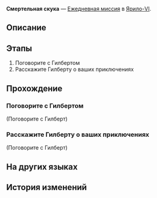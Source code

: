 {{Дополнить|Диалоги.}}
{{Миссия Инфобокс
|id              = 3011111
|Название        = 
|Изображение     = Миссия Освоения Смертельная скука.png
|Тип             = Ежедневная миссия
|События         = 
|Глава           = 
|Условия         = 
|Персонажи       = Гилберт; Первопроходец
|СтартЛокация    = Запретная зона Среброгривых Стражей
|Мир             = Ярило-VI
|Локации         = Запретная зона Среброгривых Стражей
|Предыдущая      = 
|Следующая       = 
|Награды         = Кредиты*5 000
}}
'''Смертельная скука''' — [[Ежедневная миссия]] в [[Ярило-VI]].

==Описание==
{{Описание|<!--официальное описание из Перекрёстка судеб-->}}

==Этапы==
# Поговорите с Гилбертом
# Расскажите Гилберту о ваших приключениях

==Прохождение==
{{Дополнить}}


===Поговорите с Гилбертом===
{{Описание миссии|локация=Запретная зона Среброгривых Стражей|Гилберт в Запретной зоне Среброгривых Стражей чем-то обеспокоен. Пойдите и поговорите с ним.}}
{{Диалог Начало}}

;(Поговорите с Гилберт)
<!--Unknown TalkSentence: 301110102-->
<!--Unknown TalkSentence: 301110103-->
{{Диалог Конец}}

===Расскажите Гилберту о ваших приключениях===
{{Описание миссии|локация=Запретная зона Среброгривых Стражей|Гилберт заинтересовался вашими приключениями и хочет написать о них в своём письме.<br />Звучит странно, но, с другой стороны, хвастаться своей историей - это весело.}}
{{Диалог Начало}}

;(Поговорите с Гилберт)
<!--Unknown TalkSentence: 301110201-->
<!--Unknown TalkSentence: 301110202-->
{{Диалог Конец}}

==На других языках==
{{На других языках
|en   = Bored to Death
|zhs  = 百无聊赖
|zht  = 百無聊賴
|ja   = 味気ない日々
|ko   = 따분한 나날
|es   = Aburrimiento mortal
|fr   = Ennui mortel
|ru   = Смертельная скука
|th   = เบื่อหน่ายเกินทน
|vi   = Tâm Trạng Chán Chường
|de   = Zu Tode gelangweilt
|id   = Super Bosan
|pt   = Tédio de Matar
}}

==История изменений==
{{История изменений|2.7}}
